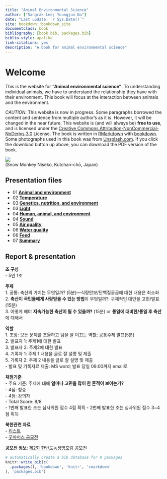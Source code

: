 ```yaml
---
title: "Animal Environmental Science"
author: ["Sangrak Lee; Youngjun Na"]
date: "Last update: `r Sys.Date()`"
site: bookdown::bookdown_site
documentclass: book
bibliography: [book.bib, packages.bib]
biblio-style: apalike
link-citations: yes
description: "A book for animal environmental science"
---
```

# Welcome {-}  

This is the website for **"Animal environmental science"**. To understanding individual animals, we have to understand the relationship they have with their environment. This book will focus at the interaction between animals and the environment.        

_CAUTION_: This website is now in progress. Some paragraphs borrowed the content and sentence from multiple author's as it is. However, it will be changed in the near future. This website is (and will always be) __free to use__, and is licensed under the [Creative Commons Attribution-NonCommercial-NoDerivs 3.0](http://creativecommons.org/licenses/by-nc-nd/3.0/us/) License. The book is written in [RMarkdown](https://rmarkdown.rstudio.com) with [bookdown](https://bookdown.org). Some photographs used in this book was from [Unsplash.com](https://unsplash.com/). If you click the download button up above, you can download the PDF version of the book.

![](figures/monkey.jpeg)  
(Snow Monkey Niseko, Kutchan-chō, Japan)

## Presentation files  
- 01 **[Animal and environment](https://youngjunna.github.io/aes/02-AnimalandEnvironment)**  
- 02 **[Temperature](https://youngjunna.github.io/aes/03-Temperature)**  
- 03 **[Genetics, nutrition, and environment](https://github.com/YoungjunNa/2019-animal-nutrition-and-the-environment/raw/master/03%E1%84%8C%E1%85%AE%E1%84%8E%E1%85%A1-%E1%84%83%E1%85%A9%E1%86%BC%E1%84%86%E1%85%AE%E1%86%AF%E1%84%92%E1%85%AA%E1%86%AB%E1%84%80%E1%85%A7%E1%86%BC%E1%84%92%E1%85%A1%E1%86%A8.pdf)**  
- 03 **[Light](https://youngjunna.github.io/aes/04-Light)**  
- 04 **[Human, animal, and environment](https://github.com/YoungjunNa/aes/raw/master/04-aes.pdf)**  
- 04 **[Sound](https://youngjunna.github.io/aes/05-Sound)**  
- 05 **[Air quality](https://youngjunna.github.io/aes/06-AirQuality)**  
- 06 **[Water quality](https://youngjunna.github.io/aes/07-WaterQuality)**  
- 06 **[Feed](https://youngjunna.github.io/aes/08-ByProducts)**  
- 07 **[Summary](https://youngjunna.github.io/aes/Summary)**


## Report & presentation

**조 구성**  
- 5인 1조

**주제**  
1. 공통: 축산의 가치는 무엇일까? (5분)—식량안보/단백질공급에 대한 내용은 최소화  
2. **축산이 국민들에게 사랑받을 수 있는 방법**이 무엇일까?: 구체적인 대안을 고민/발표(15분)  
3. 어떻게 해야 **지속가능한 축산이 될 수 있을까?** (15분) or **통일에 대비한/통일 후 축산**에 대해서  

**역할**  
1. 조장: 모든 문제를 조율하고 팀을 잘 이끄는 역할; 공통주제 발표(5분)  
2. 발표자 1: 주제1에 대한 발표  
3. 발표자 2: 주제2에 대한 발표  
4. 기록자 1: 주제 1 내용을 글로 잘 설명 및 제출  
5. 기록자 2: 주제 2 내용을 글로 잘 설명 및 제출  
- 발표 및 기록자료 제출: MS word; 발표 당일 09:00까지 email로

**채점기준**  
- 주요 기준: 주제에 대해 **얼마나 고민을 많이 한 흔적이 보이는가?**  
- 4점: 청중  
- 4점: 강의자  
- Total Score: 8/8  
- 1번째 발표한 조는 심사위원 점수 4점 획득
- 2번째 발표한 조는 심사위원 점수 3~4점 획득  

**북한관련 자료**  
- [리스트](https://github.com/YoungjunNa/aes/blob/master/NK.pdf)  
- [굿파머스 공모전](http://www.good-farmers.org/single-post/2018/06/11/%EA%B5%BF%ED%8C%8C%EB%A8%B8%EC%8A%A4-%EC%A0%9C1%ED%9A%8C-%ED%95%9C%EB%B0%98%EB%8F%84%EB%86%8D%EC%83%9D%EB%AA%85-%EA%B3%B5%EB%AA%A8%EC%A0%84-%EC%88%98%EC%83%81%EC%9E%91)  
  
**공모전 정보**: [제2회 한반도농생명포럼 공모전](http://www.good-farmers.org/single-post/2018/03/21/%EC%A0%9C2%ED%9A%8C-%ED%95%9C%EB%B0%98%EB%8F%84%EB%86%8D%EC%83%9D%EB%AA%85%ED%8F%AC%EB%9F%BC-%EA%B3%B5%EB%AA%A8%EC%A0%84-%EC%95%88%EB%82%B4)


```r
# automatically create a bib database for R packages
knitr::write_bib(c(
  .packages(), 'bookdown', 'knitr', 'rmarkdown'
), 'packages.bib')
```
